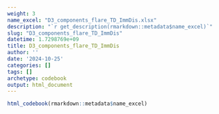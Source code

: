 ```yaml
---
weight: 3
name_excel: "D3_components_flare_TD_ImmDis.xlsx"
description: "`r get_description(rmarkdown::metadata$name_excel)`"
slug: "D3_components_flare_TD_ImmDis"
datetime: 1.7298769e+09
title: D3_components_flare_TD_ImmDis
author: ''
date: '2024-10-25'
categories: []
tags: []
archetype: codebook
output: html_document
---
```


```r
html_codebook(rmarkdown::metadata$name_excel)
```
